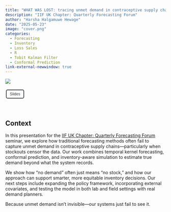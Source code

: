 ```yaml
---
title: "WHAT WAS LOST: tracing unmet demand in contraceptive supply chains"
description: "IIF UK Chapter: Quarterly Forecasting Forum"
author: "Harsha Halgamuwe Hewage"
date: "2025-05-23"
image: "cover.png"
categories:
  - Forecasting
  - Inventory
  - Loss Sales
  - R
  - Tobit Kalman Filter
  - Conformal Prediction
link-external-newwindow: true
---
```


![](cover.png){fig-align="center"}

<link rel="stylesheet" href="https://cdnjs.cloudflare.com/ajax/libs/font-awesome/6.0.0-beta3/css/all.min.css">

<style>
/* Custom button style */
button {
  background-color: transparent; /* No filling */
  border: 2px solid rgb(55, 58, 60); /* Gray border */
  color: rgb(55, 58, 60); /* Gray text */
  padding: 5px 10px;
  text-align: center;
  text-decoration: none;
  display: inline-block;
  font-size: 12px;
  margin: 4px 2px;
  cursor: pointer;
  border-radius: 5px; /* Rounded corners */
}

/* Hover effect for Journal article */
#journal-article-btn:hover {
  border-color: #0066b2; /* Blue border on hover */
  color: #0066b2; /* Blue text on hover */
}

/* Hover effect for GitHub repo */
#github-repo-btn:hover {
  border-color: #00A86B; /* Green border on hover */
  color: #00A86B; /* Green text on hover */
}
</style>

<button id="journal-article-btn" 
        onclick="window.open('slides/qff_london.html', '_blank')">
  <i class="fas fa-bookmark"></i> Slides
</button>

<br>

## Context

In this presentation for the [IIF UK Chapter: Quarterly Forecasting Forum](https://forecasters.org/programs/communities/united-kingdom-chapter/) seminar, we explore how traditional forecasting methods often fail to capture unmet demand in contraceptive supply chains—particularly when stockouts censor the data. Our work combines temporal kernel forecasting, conformal prediction, and inventory-aware simulation to estimate true demand beyond what the system records.

We show how "no demand" often just means "no stock," and how our approach can support smarter, more equitable inventory decisions. Our next steps include expanding the policy framework, incorporating external covariates, and testing the model in both lab and field settings with real demand planners.

Because unmet demand isn’t invisible—our systems just fail to see it.